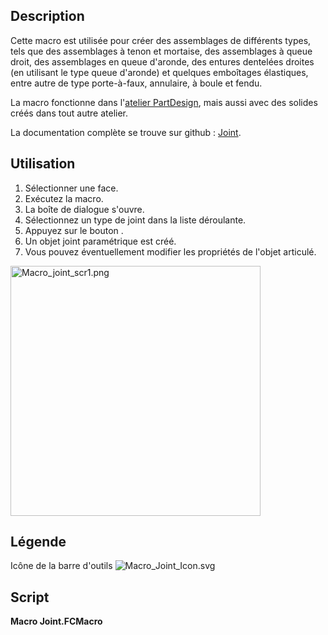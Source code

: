 <languages/>

<div class="mw-translate-fuzzy">
{{Macro/fr
|Name=Macro Joint
|Icon=Macro_Joint_Icon.svg
|Description=Crée une variété d'assemblages, tels que les assemblages à mortaise/tenon, les assemblages à queue droite, les assemblages à queue d'aronde et autres assemblages.
|Author=TheMarkster
|Version=0.2022.12.21
|Date=2022-12-21
|FCVersion=Versions en Python 3
|Download=[https://wiki.freecadweb.org/File:Macro_Joint_Icon.svg Icône de la barre d'outils]
|SeeAlso=
|Links=[https://github.com/mwganson/joint Documentation complète sur Github]
}}
</div>

== Description ==

Cette macro est utilisée pour créer des assemblages de différents types, tels que des assemblages à tenon et mortaise, des assemblages à queue droit, des assemblages en queue d'aronde, des entures dentelées droites (en utilisant le type queue d'aronde) et quelques emboîtages élastiques, entre autre de type porte-à-faux, annulaire, à boule et fendu.

La macro fonctionne dans l'[[PartDesign_Workbench/fr|atelier PartDesign]], mais aussi avec des solides créés dans tout autre atelier.

La documentation complète se trouve sur github : [https://github.com/mwganson/joint Joint].

<span id="Usage"></span>
== Utilisation ==

# Sélectionner une face.
# Exécutez la macro.
# La boîte de dialogue {{MenuCommand|Joint type}} s'ouvre.
# Sélectionnez un type de joint dans la liste déroulante.
# Appuyez sur le bouton {{Button|OK}}.
# Un objet joint paramétrique est créé.
# Vous pouvez éventuellement modifier les propriétés de l'objet articulé.

[[File:Macro_joint_scr1.png|400px]]
{{Caption|Capture d'écran de la Macro Joint - quelques-uns des types de joints qui peuvent être réalisés‎}}

<span id="Legend"></span>
== Légende == 

{{Codeextralink|https://gist.github.com/mwganson/09d70aa11183e57b5f5925169b4c70b9/raw/2a3530b44bfbad473647d8d7060b278c95c255e1/Joint.FCMacro|Joint.FCMacro}}

Icône de la barre d'outils
[[Image:Macro_Joint_Icon.svg]]

== Script ==

'''Macro Joint.FCMacro'''

{{CodeDownload|https://gist.github.com/mwganson/09d70aa11183e57b5f5925169b4c70b9|Joint.FCMacro}}